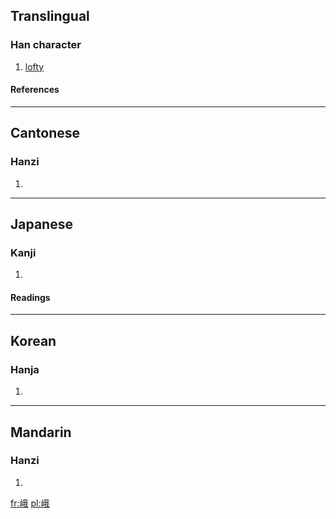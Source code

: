 {{see|峩}}

==Translingual==
===Han character===
{{Han char|rn=46|rad=山|as=07|sn=10|four=2375<sub>0</sub>|canj=山竹手戈 (UHQI)}}
# [[lofty]]
====References====
{{Han ref|kx=0311.090|dkj=08071|dj=0611.150|hdz=10774.150|uh=5CE8|ud=23784|bh=AE6F|bd=44655}}
----
==Cantonese==
===Hanzi===
{{yue-hanzi|jyut=|y=ngo4}}
# {{defn|Cantonese}}
----
==Japanese==
===Kanji===
{{ja-kanji|grade=|rs=山07}}
# {{defn|Japanese}} 
====Readings====
{{ja-readings|on=[[が]] (ga)|kun=[[たかね]] (takane), [[いかめしい]] (ikameshii)}}
----
==Korean==
===Hanja===
{{ko-hanja|hangeul=아|rv=a|mr=a}}
# {{defn|Korean}}
----
==Mandarin==
===Hanzi===
{{cmn-hanzi|pin=[[é]] ([[e2]])|wg=o<sup>2</sup>}}
# {{defn|Mandarin}}

[[fr:峨]]
[[pl:峨]]
